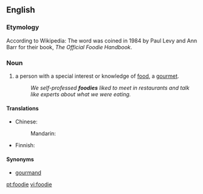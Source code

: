 ==English==

===Etymology===
According to Wikipedia: The word was coined in 1984 by Paul Levy and Ann Barr for their book, ''The Official Foodie Handbook''.

===Noun===
{{en-noun}}
{{wikipedia}}

#{{slang}} a person with a special interest or knowledge of [[food]], a [[gourmet]].
#:''We self-professed '''foodies''' liked to meet in restaurants and talk like experts about what we were eating.''

====Translations====
{{trans-top|person with special interest in food}}
* Chinese:
*: Mandarin: {{t|cmn|美食家|tr=měishíjiā|sc=Hani}}
{{trans-mid}}
* Finnish: {{t+|fi|herkkusuu}}
{{trans-bottom}}

====Synonyms====
* {{sense|person who appreciates good food}} [[gourmand]]

[[pt:foodie]]
[[vi:foodie]]